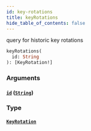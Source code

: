 ```yaml
---
id: key-rotations
title: keyRotations
hide_table_of_contents: false
---
```



query for historic key rotations

```graphql
keyRotations(
  id: String
): [KeyRotation!]
```


### Arguments

#### [`id`](#) ([`String`](/mainnet/api/graphql/scalars/string))




### Type

#### [`KeyRotation`](/mainnet/api/graphql/objects/key-rotation)






